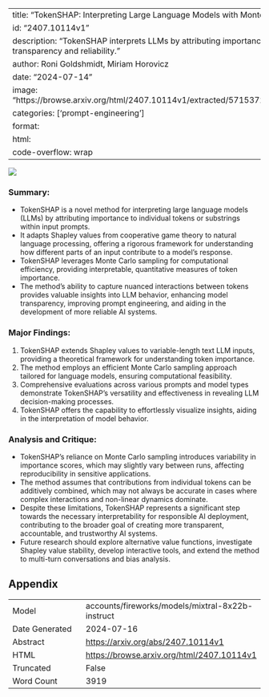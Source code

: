 
---
title: "TokenSHAP: Interpreting Large Language Models with Monte Carlo Shapley Value Estimation"
id: "2407.10114v1"
description: "TokenSHAP interprets LLMs by attributing importance to individual tokens, enhancing model transparency and reliability."
author: Roni Goldshmidt, Miriam Horovicz
date: "2024-07-14"
image: "https://browse.arxiv.org/html/2407.10114v1/extracted/5715372/boxplot_shap_injection_baseline_random.png"
categories: ['prompt-engineering']
format:
  html:
    code-overflow: wrap
---

![](https://browse.arxiv.org/html/2407.10114v1/extracted/5715372/boxplot_shap_injection_baseline_random.png)

### Summary:

- TokenSHAP is a novel method for interpreting large language models (LLMs) by attributing importance to individual tokens or substrings within input prompts.
- It adapts Shapley values from cooperative game theory to natural language processing, offering a rigorous framework for understanding how different parts of an input contribute to a model’s response.
- TokenSHAP leverages Monte Carlo sampling for computational efficiency, providing interpretable, quantitative measures of token importance.
- The method's ability to capture nuanced interactions between tokens provides valuable insights into LLM behavior, enhancing model transparency, improving prompt engineering, and aiding in the development of more reliable AI systems.

### Major Findings:

1. TokenSHAP extends Shapley values to variable-length text LLM inputs, providing a theoretical framework for understanding token importance.
2. The method employs an efficient Monte Carlo sampling approach tailored for language models, ensuring computational feasibility.
3. Comprehensive evaluations across various prompts and model types demonstrate TokenSHAP's versatility and effectiveness in revealing LLM decision-making processes.
4. TokenSHAP offers the capability to effortlessly visualize insights, aiding in the interpretation of model behavior.

### Analysis and Critique:

- TokenSHAP's reliance on Monte Carlo sampling introduces variability in importance scores, which may slightly vary between runs, affecting reproducibility in sensitive applications.
- The method assumes that contributions from individual tokens can be additively combined, which may not always be accurate in cases where complex interactions and non-linear dynamics dominate.
- Despite these limitations, TokenSHAP represents a significant step towards the necessary interpretability for responsible AI deployment, contributing to the broader goal of creating more transparent, accountable, and trustworthy AI systems.
- Future research should explore alternative value functions, investigate Shapley value stability, develop interactive tools, and extend the method to multi-turn conversations and bias analysis.

## Appendix

|          |          |
|----------|----------|
| Model     | accounts/fireworks/models/mixtral-8x22b-instruct       |
| Date Generated     | 2024-07-16       |
| Abstract | [https://arxiv.org/abs/2407.10114v1](https://arxiv.org/abs/2407.10114v1)        |
| HTML     | [https://browse.arxiv.org/html/2407.10114v1](https://browse.arxiv.org/html/2407.10114v1)       |
| Truncated       | False       |
| Word Count       | 3919       |